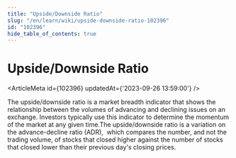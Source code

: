 ```yaml
---
title: "Upside/Downside Ratio"
slug: "/en/learn/wiki/upside-downside-ratio-102396"
id: "102396"
hide_table_of_contents: true
---
```



# Upside/Downside Ratio

<ArticleMeta id={102396} updatedAt={'2023-09-26 13:59:00'} />
<div className='border-solid border-b border-t-0 my-4 border-[var(--ifm-color-gray-300)]' />

The upside/downside ratio is a market breadth indicator that shows the relationship between the volumes of advancing and declining issues on an exchange. Investors typically use this indicator to determine the momentum of the market at any given time.The upside/downside ratio is a variation on the advance-decline ratio (ADR),  which compares the number, and not the trading volume, of stocks that closed higher against the number of stocks that closed lower than their previous day's closing prices.
